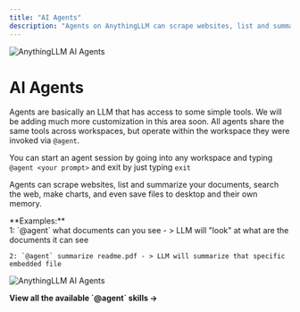 ```yaml
---
title: "AI Agents"
description: "Agents on AnythingLLM can scrape websites, list and summarize your documents, search the web, make charts, and even save files to desktop and their own memory."
---
```



<Image
  src="/images/features/ai-agents/header-image.png"
  height={1080}
  width={1920}
  quality={100}
  alt="AnythingLLM AI Agents"
/>

# AI Agents

Agents are basically an LLM that has access to some simple tools. We will be adding much more customization in this area soon. All agents share the same tools across workspaces, but operate within the workspace they were invoked via `@agent`.

You can start an agent session by going into any workspace and typing `@agent <your prompt>` and exit by just typing `exit`

Agents can scrape websites, list and summarize your documents, search the web, make charts, and even save files to desktop and their own memory.

<Callout type="info" emoji="💡">
  **Examples:** <br />
    1: `@agent` what documents can you see - > LLM will "look" at what are the documents it can see

    2: `@agent` summarize readme.pdf - > LLM will summarize that specific embedded file

</Callout>

<Image
  src="/images/features/ai-agents/ai-agent.png"
  height={1080}
  width={1920}
  quality={100}
  alt="AnythingLLM AI Agents"
/>

<div className="center-cta mt-20">
  <Link href="/guides/ai-agents">
    <b>View all the available `@agent` skills &rarr;</b>
  </Link>
</div>
